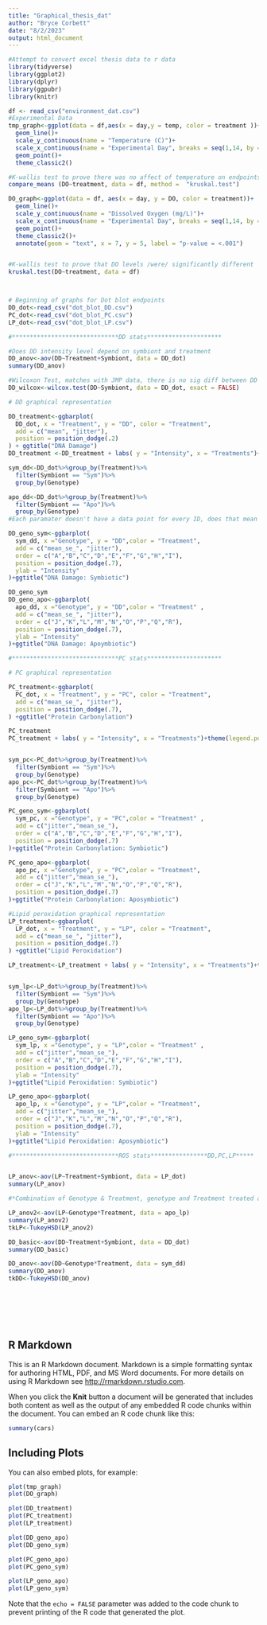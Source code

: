 ```yaml
---
title: "Graphical_thesis_dat"
author: "Bryce Corbett"
date: "8/2/2023"
output: html_document
---
```


```r
#Attempt to convert excel thesis data to r data
library(tidyverse)
library(ggplot2)
library(dplyr)
library(ggpubr)
library(knitr)

df <- read_csv("environment_dat.csv")
#Experimental Data 
tmp_graph<-ggplot(data = df,aes(x = day,y = temp, color = treatment ))+
  geom_line()+
  scale_y_continuous(name = "Temperature (C)")+
  scale_x_continuous(name = "Experimental Day", breaks = seq(1,14, by = 1))+
  geom_point()+
  theme_classic2()

#K-wallis test to prove there was no affect of temperature on endpoints as it was equal through both treatments
compare_means (DO~treatment, data = df, method =  "kruskal.test")

DO_graph<-ggplot(data = df, aes(x = day, y = DO, color = treatment))+
  geom_line()+
  scale_y_continuous(name = "Dissolved Oxygen (mg/L)")+
  scale_x_continuous(name = "Experimental Day", breaks = seq(1,14, by = 1))+
  geom_point()+
  theme_classic2()+
  annotate(geom = "text", x = 7, y = 5, label = "p-value = <.001")


#K-wallis test to prove that DO levels /were/ significantly different 
kruskal.test(DO~treatment, data = df)



# Beginning of graphs for Dot blot endpoints
DD_dot<-read_csv("dot_blot_DD.csv")
PC_dot<-read_csv("dot_blot_PC.csv")
LP_dot<-read_csv("dot_blot_LP.csv")

#******************************DD stats*********************

#Does DD intensity level depend on symbiont and treatment 
DD_anov<-aov(DD~Treatment+Symbiont, data = DD_dot)
summary(DD_anov)

#Wilcoxon Test, matches with JMP data, there is no sig diff between DD intensity between Symbioses
DD_wilcox<-wilcox.test(DD~Symbiont, data = DD_dot, exact = FALSE)

# DD graphical representation

DD_treatment<-ggbarplot(
  DD_dot, x = "Treatment", y = "DD", color = "Treatment",
  add = c("mean", "jitter"),
  position = position_dodge(.2)
) + ggtitle("DNA Damage")
DD_treatment <-DD_treatment + labs( y = "Intensity", x = "Treatments")+theme(legend.position = "none")

sym_dd<-DD_dot%>%group_by(Treatment)%>%
  filter(Symbiont == "Sym")%>%
  group_by(Genotype)

apo_dd<-DD_dot%>%group_by(Treatment)%>%
  filter(Symbiont == "Apo")%>%
  group_by(Genotype)
#Each paramater doesn't have a data point for every ID, does that mean I won't be able to put them on the same graph

DD_geno_sym<-ggbarplot(
  sym_dd, x ="Genotype", y = "DD",color = "Treatment",
  add = c("mean_se_", "jitter"),
  order = c("A","B","C","D","E","F","G","H","I"),
  position = position_dodge(.7),
  ylab = "Intensity"
)+ggtitle("DNA Damage: Symbiotic")

DD_geno_sym
DD_geno_apo<-ggbarplot(
  apo_dd, x ="Genotype", y = "DD",color = "Treatment" ,
  add = c("mean_se_", "jitter"),
  order = c("J","K","L","M","N","O","P","Q","R"),
  position = position_dodge(.7),
  ylab = "Intensity"
)+ggtitle("DNA Damage: Apoymbiotic")

#******************************PC stats*********************

# PC graphical representation

PC_treatment<-ggbarplot(
  PC_dot, x = "Treatment", y = "PC", color = "Treatment",
  add = c("mean_se_", "jitter"),
  position = position_dodge(.7),
) +ggtitle("Protein Carbonylation")

PC_treatment
PC_treatment + labs( y = "Intensity", x = "Treatments")+theme(legend.position = "none")


sym_pc<-PC_dot%>%group_by(Treatment)%>%
  filter(Symbiont == "Sym")%>%
  group_by(Genotype)
apo_pc<-PC_dot%>%group_by(Treatment)%>%
  filter(Symbiont == "Apo")%>%
  group_by(Genotype) 

PC_geno_sym<-ggbarplot(
  sym_pc, x ="Genotype", y = "PC",color = "Treatment" ,
  add = c("jitter","mean_se_"),
  order = c("A","B","C","D","E","F","G","H","I"),
  position = position_dodge(.7)
)+ggtitle("Protein Carbonylation: Symbiotic")

PC_geno_apo<-ggbarplot(
  apo_pc, x ="Genotype", y = "PC",color = "Treatment",
  add = c("jitter","mean_se_"),
  order = c("J","K","L","M","N","O","P","Q","R"),
  position = position_dodge(.7)
)+ggtitle("Protein Carbonylation: Aposymbiotic")

#Lipid peroxidation graphical representation
LP_treatment<-ggbarplot(
  LP_dot, x = "Treatment", y = "LP", color = "Treatment",
  add = c("mean_se_", "jitter"),
  position = position_dodge(.7)
) +ggtitle("Lipid Peroxidation")

LP_treatment<-LP_treatment + labs( y = "Intensity", x = "Treatments")+theme(legend.position = "none")


sym_lp<-LP_dot%>%group_by(Treatment)%>%
  filter(Symbiont == "Sym")%>%
  group_by(Genotype)
apo_lp<-LP_dot%>%group_by(Treatment)%>%
  filter(Symbiont == "Apo")%>%
  group_by(Genotype) 

LP_geno_sym<-ggbarplot(
  sym_lp, x ="Genotype", y = "LP",color = "Treatment" ,
  add = c("jitter","mean_se_"),
  order = c("A","B","C","D","E","F","G","H","I"),
  position = position_dodge(.7),
  ylab = "Intensity"
)+ggtitle("Lipid Peroxidation: Symbiotic")

LP_geno_apo<-ggbarplot(
  apo_lp, x ="Genotype", y = "LP",color = "Treatment",
  add = c("jitter","mean_se_"),
  order = c("J","K","L","M","N","O","P","Q","R"),
  position = position_dodge(.7),
  ylab = "Intensity"
)+ggtitle("Lipid Peroxidation: Aposymbiotic")

#******************************ROS stats****************DD,PC,LP*****


LP_anov<-aov(LP~Treatment+Symbiont, data = LP_dot)
summary(LP_anov)

#*Combination of Genotype & Treatment, genotype and Treatment treated as combo

LP_anov2<-aov(LP~Genotype*Treatment, data = apo_lp)
summary(LP_anov2)
tkLP<-TukeyHSD(LP_anov2)

DD_basic<-aov(DD~Treatment+Symbiont, data = DD_dot)
summary(DD_basic)

DD_anov<-aov(DD~Genotype*Treatment, data = sym_dd)
summary(DD_anov)
tkDD<-TukeyHSD(DD_anov)








```

## R Markdown

This is an R Markdown document. Markdown is a simple formatting syntax for authoring HTML, PDF, and MS Word documents. For more details on using R Markdown see <http://rmarkdown.rstudio.com>.

When you click the **Knit** button a document will be generated that includes both content as well as the output of any embedded R code chunks within the document. You can embed an R code chunk like this:

```r
summary(cars)
```

## Including Plots

You can also embed plots, for example:

```r
plot(tmp_graph)
plot(DO_graph)

plot(DD_treatment)
plot(PC_treatment)
plot(LP_treatment)

plot(DD_geno_apo)
plot(DD_geno_sym)

plot(PC_geno_apo)
plot(PC_geno_sym)

plot(LP_geno_apo)
plot(LP_geno_sym)

```

Note that the `echo = FALSE` parameter was added to the code chunk to prevent printing of the R code that generated the plot.
